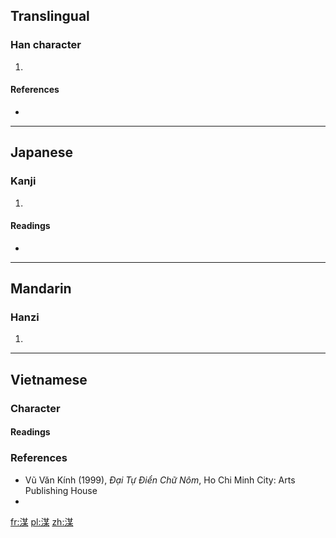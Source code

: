 ==Translingual==

===Han character===
{{Han char|rn=85|rad=水|as=09|sn=12|four=|canj=水廿一木 (ETMD)}}

# {{defn|Han|sort=水09}}

====References====
* {{Han ref|kx=0636.150|dkj=17815|dj=1043.180|hdz=31667.050|uh=6E48|ud=28232}}

----

==Japanese==

===Kanji===
{{ja-kanji|grade=|rs=水09}}

# {{defn|lang=ja|sort=水09}}

====Readings====
* {{ja-readings|on=[[ばい]] (bai), [[め]] (me)|kun=[[やぶる]] (yaburu)}}

----

==Mandarin==

===Hanzi===
{{cmn-hanzi|pin=[[méi]] ([[mei2]])|wg=mei<sup>2</sup>}}

# {{defn|lang=cmn|sort=水09}}

----

==Vietnamese==

===Character===
{{rfc-header|Character|lang=vi}}

====Readings====
{{vi-readings|hanviet=môi|phienthiet=謨杯 mô bôi|nom=mủ|rs=水09}}

===References===
* Vũ Văn Kính (1999), ''Đại Tự Điển Chữ Nôm'', Ho Chi Minh City: Arts Publishing House
* {{R:WinVNKey:Lê Sơn Thanh}}

[[fr:湈]]
[[pl:湈]]
[[zh:湈]]